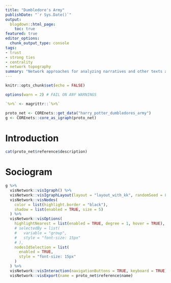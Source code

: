 ```yaml
---
title: "Dumbledore's Army"
publishDate: "`r Sys.Date()`"
output: 
  blogdown::html_page:
    toc: true
featured: true
editor_options: 
  chunk_output_type: console
tags: 
- trust
- strong ties
- centrality
- network topography
summary: "Network approaches for analyzing narratives and other texts are being used with increasing frequency. They are seen as capable of identifying key actors and events, highlighting semantic structures, and uncovering underlying meanings and mental models. Numerous network approaches exist. In this paper, the authors adopt an approach where the characters in the story are nodes and the ties linking indicate some type of interaction between them. The authors explore the effects of tie strength between members of two “dark networks” found in the Harry Potter novels—Dumbledore’s Army and Voldemort’s Death Eaters. Drawing on centrality measures, this analysis finds that a handful of secondary characters play roles as important, or almost as important, as Harry Potter and Lord Voldemort. Moreover, a comparison of the topographical structure of the two networks suggests that if the fictional world of Harry Potter remotely mirrors the real one, Dumbledore’s Army is built to withstand stress and uncertainty, while the Death Eaters is not, suggesting that that J. K. Rowling has an intuitive understanding of a key difference between networks built on trust and those built on fear. The former live to fight another day; the latter do not."
---
```




```r
knitr::opts_chunk$set(echo = FALSE)

options(warn = 2) # FAIL ON ANY WARNINGS

`%>%` <- magrittr::`%>%`
```

```r
proto_net <- COREnets::get_data("harry_potter_dumbledores_army")
g <- COREnets::core_as_igraph(proto_net)
```


# Introduction

```r
cat(proto_net$reference$description)
```

# Sociogram


```r
g %>% 
  visNetwork::visIgraph() %>% 
  visNetwork::visIgraphLayout(layout = "layout_with_kk", randomSeed = 831) %>% 
  visNetwork::visNodes(
    color = list(highlight.border = "black"), 
    shadow = list(enabled = TRUE, size = 5)
  ) %>% 
  visNetwork::visOptions(
    highlightNearest = list(enabled = TRUE, degree = 1, hover = TRUE),
    # selectedBy = list(
    #   variable = "group",
    #   style = "font-size: 15px"
    # ),
    nodesIdSelection = list(
      enabled = TRUE,
      style = "font-size: 15px"
    )
  ) %>% 
  visNetwork::visInteraction(navigationButtons = TRUE, keyboard = TRUE) %>% 
  visNetwork::visExport(name = proto_net$reference$name)
```








